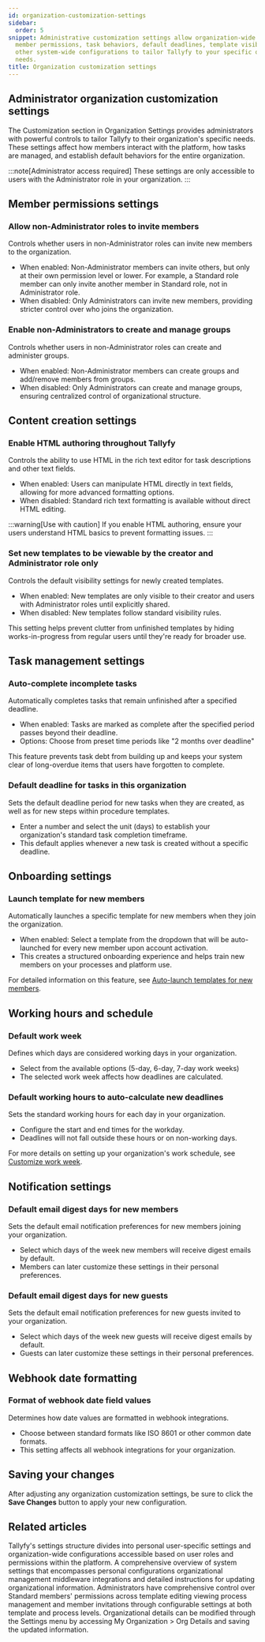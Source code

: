 ```yaml
---
id: organization-customization-settings
sidebar:
  order: 5
snippet: Administrative customization settings allow organization-wide control over
  member permissions, task behaviors, default deadlines, template visibility, and
  other system-wide configurations to tailor Tallyfy to your specific organizational
  needs.
title: Organization customization settings
---
```


## Administrator organization customization settings

The Customization section in Organization Settings provides administrators with powerful controls to tailor Tallyfy to their organization's specific needs. These settings affect how members interact with the platform, how tasks are managed, and establish default behaviors for the entire organization.

:::note[Administrator access required]
These settings are only accessible to users with the Administrator role in your organization.
:::

## Member permissions settings

### Allow non-Administrator roles to invite members

Controls whether users in non-Administrator roles can invite new members to the organization.

- When enabled: Non-Administrator members can invite others, but only at their own permission level or lower. For example, a Standard role member can only invite another member in Standard role, not in Administrator role.
- When disabled: Only Administrators can invite new members, providing stricter control over who joins the organization.

### Enable non-Administrators to create and manage groups

Controls whether users in non-Administrator roles can create and administer groups.

- When enabled: Non-Administrator members can create groups and add/remove members from groups.
- When disabled: Only Administrators can create and manage groups, ensuring centralized control of organizational structure.

## Content creation settings

### Enable HTML authoring throughout Tallyfy

Controls the ability to use HTML in the rich text editor for task descriptions and other text fields.

- When enabled: Users can manipulate HTML directly in text fields, allowing for more advanced formatting options.
- When disabled: Standard rich text formatting is available without direct HTML editing.

:::warning[Use with caution]
If you enable HTML authoring, ensure your users understand HTML basics to prevent formatting issues.
:::

### Set new templates to be viewable by the creator and Administrator role only

Controls the default visibility settings for newly created templates.

- When enabled: New templates are only visible to their creator and users with Administrator roles until explicitly shared.
- When disabled: New templates follow standard visibility rules.

This setting helps prevent clutter from unfinished templates by hiding works-in-progress from regular users until they're ready for broader use.

## Task management settings

### Auto-complete incomplete tasks

Automatically completes tasks that remain unfinished after a specified deadline.

- When enabled: Tasks are marked as complete after the specified period passes beyond their deadline.
- Options: Choose from preset time periods like "2 months over deadline"

This feature prevents task debt from building up and keeps your system clear of long-overdue items that users have forgotten to complete.

### Default deadline for tasks in this organization

Sets the default deadline period for new tasks when they are created, as well as for new steps within procedure templates.

- Enter a number and select the unit (days) to establish your organization's standard task completion timeframe.
- This default applies whenever a new task is created without a specific deadline.

## Onboarding settings

### Launch template for new members

Automatically launches a specific template for new members when they join the organization.

- When enabled: Select a template from the dropdown that will be auto-launched for every new member upon account activation.
- This creates a structured onboarding experience and helps train new members on your processes and platform use.

For detailed information on this feature, see [Auto-launch templates for new members](/products/pro/settings/org-settings/how-to-auto-launch-templates-for-new-members/).

## Working hours and schedule

### Default work week

Defines which days are considered working days in your organization.

- Select from the available options (5-day, 6-day, 7-day work weeks)
- The selected work week affects how deadlines are calculated.

### Default working hours to auto-calculate new deadlines

Sets the standard working hours for each day in your organization.

- Configure the start and end times for the workday.
- Deadlines will not fall outside these hours or on non-working days.

For more details on setting up your organization's work schedule, see [Customize work week](/products/pro/settings/org-settings/how-to-adjust-task-deadlines-to-work-week/).

## Notification settings

### Default email digest days for new members

Sets the default email notification preferences for new members joining your organization.

- Select which days of the week new members will receive digest emails by default.
- Members can later customize these settings in their personal preferences.

### Default email digest days for new guests

Sets the default email notification preferences for new guests invited to your organization.

- Select which days of the week new guests will receive digest emails by default.
- Guests can later customize these settings in their personal preferences.

## Webhook date formatting

### Format of webhook date field values

Determines how date values are formatted in webhook integrations.

- Choose between standard formats like ISO 8601 or other common date formats.
- This setting affects all webhook integrations for your organization.

## Saving your changes

After adjusting any organization customization settings, be sure to click the **Save Changes** button to apply your new configuration.


## Related articles
<CardGrid>
<LinkTitleCard header="<b>Pro > Settings</b>" href="/products/pro/settings/" > Tallyfy's settings structure divides into personal user-specific settings and organization-wide configurations accessible based on user roles and permissions within the platform. </LinkTitleCard>
<LinkTitleCard header="<b>Settings > Organization settings</b>" href="/products/pro/settings/org-settings/" > A comprehensive overview of system settings that encompasses personal configurations organizational management middleware integrations and detailed instructions for updating organizational information. </LinkTitleCard>
<LinkTitleCard header="<b>Members > Manage member permissions</b>" href="/products/pro/documenting/members/how-do-i-manage-member-permissions-in-tallyfy/" > Administrators have comprehensive control over Standard members' permissions across template editing viewing process management and member invitations through configurable settings at both template and process levels. </LinkTitleCard>
<LinkTitleCard header="<b>Org Settings > Update organization details</b>" href="/products/pro/settings/org-settings/how-can-i-update-my-organization-details/" > Organizational details can be modified through the Settings menu by accessing My Organization > Org Details and saving the updated information. </LinkTitleCard>
</CardGrid>